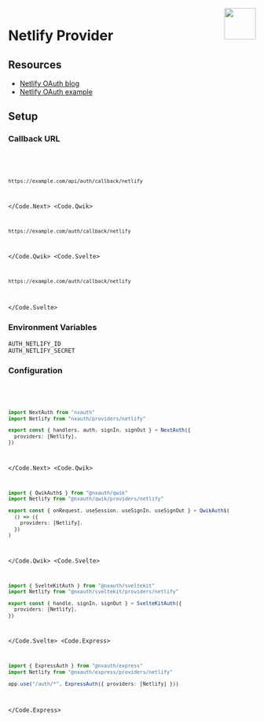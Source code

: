 
<img align="right" src="/img/providers/netlify.svg" height="64" width="64" />

# Netlify Provider

## Resources

- [Netlify OAuth blog](https://www.netlify.com/blog/2016/10/10/integrating-with-netlify-oauth2/)
- [Netlify OAuth example](https://github.com/netlify/netlify-oauth-example/)

## Setup

### Callback URL

<Code>
  <Code.Next>

```bash
https://example.com/api/auth/callback/netlify
```

  </Code.Next>
  <Code.Qwik>

```bash
https://example.com/auth/callback/netlify
```

  </Code.Qwik>
  <Code.Svelte>

```bash
https://example.com/auth/callback/netlify
```

  </Code.Svelte>
</Code>

### Environment Variables

```
AUTH_NETLIFY_ID
AUTH_NETLIFY_SECRET
```

### Configuration

<Code>
  <Code.Next>

```ts filename="/auth.ts"
import NextAuth from "nxauth"
import Netlify from "nxauth/providers/netlify"

export const { handlers, auth, signIn, signOut } = NextAuth({
  providers: [Netlify],
})
```

  </Code.Next>
  <Code.Qwik>
  
```ts filename="/src/routes/plugin@nxauth.ts"
import { QwikAuth$ } from "@nxauth/qwik"
import Netlify from "@nxauth/qwik/providers/netlify"

export const { onRequest, useSession, useSignIn, useSignOut } = QwikAuth$(
  () => ({
    providers: [Netlify],
  })
)
```

  </Code.Qwik>
  <Code.Svelte>

```ts filename="/src/auth.ts"
import { SvelteKitAuth } from "@nxauth/sveltekit"
import Netlify from "@nxauth/sveltekit/providers/netlify"

export const { handle, signIn, signOut } = SvelteKitAuth({
  providers: [Netlify],
})
```

  </Code.Svelte>
  <Code.Express>

```ts filename="/src/app.ts"
import { ExpressAuth } from "@nxauth/express"
import Netlify from "@nxauth/express/providers/netlify"

app.use("/auth/*", ExpressAuth({ providers: [Netlify] }))
```

  </Code.Express>
</Code>
